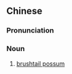 {{also|刷尾负鼠}}
==Chinese==
{{zh-forms|s=刷尾负鼠|type=112}}

===Pronunciation===
{{zh-pron
|m=shuāwěi fùshǔ
|cat=n
}}

===Noun===
{{zh-noun}}

# [[brushtail possum]]

{{zh-cat|Marsupials}}